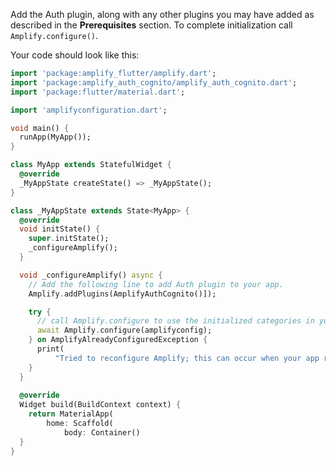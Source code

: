 Add the Auth plugin, along with any other plugins you may have added as described in the **Prerequisites** section. To complete initialization call `Amplify.configure()`.

Your code should look like this:

```dart
import 'package:amplify_flutter/amplify.dart';
import 'package:amplify_auth_cognito/amplify_auth_cognito.dart';
import 'package:flutter/material.dart';

import 'amplifyconfiguration.dart';

void main() {
  runApp(MyApp());
}

class MyApp extends StatefulWidget {
  @override
  _MyAppState createState() => _MyAppState();
}

class _MyAppState extends State<MyApp> {
  @override
  void initState() {
    super.initState();
    _configureAmplify();
  }

  void _configureAmplify() async {
    // Add the following line to add Auth plugin to your app.
    Amplify.addPlugins(AmplifyAuthCognito()]);

    try {
      // call Amplify.configure to use the initialized categories in your app
      await Amplify.configure(amplifyconfig);
    } on AmplifyAlreadyConfiguredException {
      print(
          "Tried to reconfigure Amplify; this can occur when your app restarts on Android.");
    }
  }
  
  @override
  Widget build(BuildContext context) {
    return MaterialApp(
        home: Scaffold(
            body: Container()
  }
}
```
